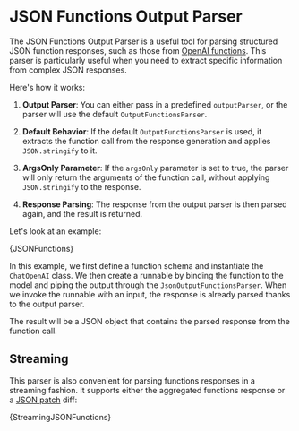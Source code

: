 # JSON Functions Output Parser


The JSON Functions Output Parser is a useful tool for parsing structured JSON function responses, such as those from [OpenAI functions](/docs/modules/model_io/models/chat/how_to/function_calling). This parser is particularly useful when you need to extract specific information from complex JSON responses.

Here's how it works:

1. **Output Parser**: You can either pass in a predefined `outputParser`, or the parser will use the default `OutputFunctionsParser`.

2. **Default Behavior**: If the default `OutputFunctionsParser` is used, it extracts the function call from the response generation and applies `JSON.stringify` to it.

3. **ArgsOnly Parameter**: If the `argsOnly` parameter is set to true, the parser will only return the arguments of the function call, without applying `JSON.stringify` to the response.

4. **Response Parsing**: The response from the output parser is then parsed again, and the result is returned.

Let's look at an example:

<CodeBlock language="typescript">{JSONFunctions}</CodeBlock>

In this example, we first define a function schema and instantiate the `ChatOpenAI` class. We then create a runnable by binding the function to the model and piping the output through the `JsonOutputFunctionsParser`. When we invoke the runnable with an input, the response is already parsed thanks to the output parser.

The result will be a JSON object that contains the parsed response from the function call.

## Streaming

This parser is also convenient for parsing functions responses in a streaming fashion. It supports either the aggregated functions response or a [JSON patch](https://jsonpatch.com/) diff:

<CodeBlock language="typescript">{StreamingJSONFunctions}</CodeBlock>
